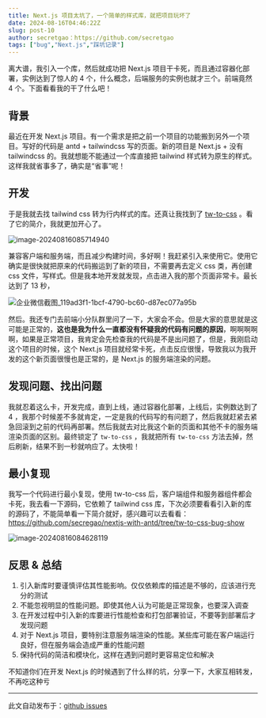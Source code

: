 ---
title: Next.js 项目太坑了，一个简单的样式库，就把项目玩坏了
date: 2024-08-16T04:46:22Z
slug: post-10
author: secretgao：https://github.com/secretgao
tags: ["bug","Next.js","踩坑记录"]
---

离大谱，我引入一个库，然后就成功把 Next.js 项目干卡死，而且通过容器化部署，实例达到了惊人的 4 个，什么概念，后端服务的实例也就才三个。前端竟然 4 个。下面看看我的干了什么吧！

## 背景

最近在开发 Next.js 项目。有一个需求是把之前一个项目的功能搬到另外一个项目。写好的代码是 antd + tailwindcss 写的页面。新的项目是 Next.js + 没有tailwindcss 的。我就想能不能通过一个库直接把 tailwind 样式转为原生的样式。这样我就省事多了，确实是“省事”呢！

## 开发

于是我就去找 tailwind css 转为行内样式的库。还真让我找到了 [tw-to-css](https://www.npmjs.com/package/tw-to-css) 。看了它的简介，我就更加开心了。

![image-20240816085714940](https://blog-1304565468.cos.ap-shanghai.myqcloud.com/typora/image-20240816085714940.png)

兼容客户端和服务端，而且减少构建时间，多好啊！我赶紧引入来使用它。使用它确实是很快就把原来的代码搬运到了新的项目，不需要再去定义 css 类，再创建 css 文件，写样式。但是我本地开发就发现，点击进入我的那个页面非常卡。最长达到了 13 秒，

![企业微信截图_119ad3f1-1bcf-4790-bc60-d87ec077a95b](https://blog-1304565468.cos.ap-shanghai.myqcloud.com/typora/%E4%BC%81%E4%B8%9A%E5%BE%AE%E4%BF%A1%E6%88%AA%E5%9B%BE_119ad3f1-1bcf-4790-bc60-d87ec077a95b.png)

然后。我还专门去前端小分队群里问了一下，大家会不会。但是大家的意思就是这可能是正常的，**这也是我为什么一直都没有怀疑我的代码有问题的原因**，啊啊啊啊啊，如果是正常项目，我肯定会先检查我的代码是不是出问题了，但是，我刚启动这个项目的时候，这个 Next.js 项目就经常卡死，点击反应很慢，导致我以为我开发的这个新页面很慢也是正常的，是 Next.js 的服务端渲染的问题。

## 发现问题、找出问题

我就忍着这么卡，开发完成，直到上线，通过容器化部署，上线后，实例数达到了 4 ，我那个时候差不多就肯定，一定是我的代码写的有问题了，然后我就赶紧去紧急回滚到之前的代码再部署。然后我就去对比我这个新的页面和其他不卡的服务端渲染页面的区别。最终锁定了 `tw-to-css` ，我就把所有 `tw-to-css` 方法去掉，然后刷新，结果不到一秒就响应了。太快啦！

## 最小复现

我写一个代码进行最小复现，使用 tw-to-css 后，客户端组件和服务器组件都会卡死，我去看一下源码，它依赖了 tailwind css 库，下次必须要看看引入新的库的源码了，不能简单看一下简介就好，感兴趣可以去看看：https://github.com/secregao/nextjs-with-antd/tree/tw-to-css-bug-show

![image-20240816084628119](https://blog-1304565468.cos.ap-shanghai.myqcloud.com/typora/image-20240816084628119.png)

## 反思 & 总结

1. 引入新库时要谨慎评估其性能影响。仅仅依赖库的描述是不够的，应该进行充分的测试
2. 不能忽视明显的性能问题。即使其他人认为可能是正常现象，也要深入调查
3. 在开发过程中引入新的库要进行性能检查和打包部署验证，不要等到部署后才发现问题
4. 对于 Next.js 项目，要特别注意服务端渲染的性能。某些库可能在客户端运行良好，但在服务端会造成严重的性能问题
5. 保持代码的简洁和模块化，这样在遇到问题时更容易定位和解决

不知道你们在开发 Next.js 的时候遇到了什么样的坑，分享一下，大家互相转发，不再吃这种亏

---
此文自动发布于：<a href="https://github.com/secregao/blog/issues/10" target="_blank">github issues</a>
